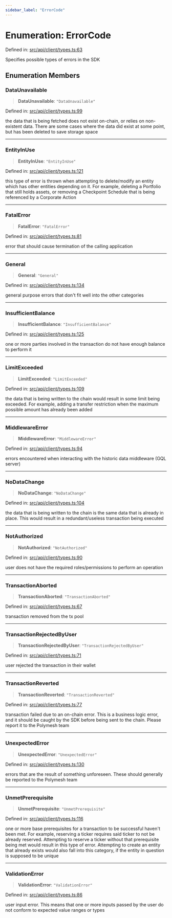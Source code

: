 ```yaml
---
sidebar_label: "ErrorCode"
---
```


# Enumeration: ErrorCode

Defined in: [src/api/client/types.ts:63](https://github.com/PolymeshAssociation/polymesh-sdk/blob/bee6a2fe7a8ce5db42a6982e793782182cde2153/src/api/client/types.ts#L63)

Specifies possible types of errors in the SDK

## Enumeration Members

### DataUnavailable

> **DataUnavailable**: `"DataUnavailable"`

Defined in: [src/api/client/types.ts:99](https://github.com/PolymeshAssociation/polymesh-sdk/blob/bee6a2fe7a8ce5db42a6982e793782182cde2153/src/api/client/types.ts#L99)

the data that is being fetched does not exist on-chain, or relies on non-existent data. There are
  some cases where the data did exist at some point, but has been deleted to save storage space

***

### EntityInUse

> **EntityInUse**: `"EntityInUse"`

Defined in: [src/api/client/types.ts:121](https://github.com/PolymeshAssociation/polymesh-sdk/blob/bee6a2fe7a8ce5db42a6982e793782182cde2153/src/api/client/types.ts#L121)

this type of error is thrown when attempting to delete/modify an entity which has other entities depending on it. For example, deleting
  a Portfolio that still holds assets, or removing a Checkpoint Schedule that is being referenced by a Corporate Action

***

### FatalError

> **FatalError**: `"FatalError"`

Defined in: [src/api/client/types.ts:81](https://github.com/PolymeshAssociation/polymesh-sdk/blob/bee6a2fe7a8ce5db42a6982e793782182cde2153/src/api/client/types.ts#L81)

error that should cause termination of the calling application

***

### General

> **General**: `"General"`

Defined in: [src/api/client/types.ts:134](https://github.com/PolymeshAssociation/polymesh-sdk/blob/bee6a2fe7a8ce5db42a6982e793782182cde2153/src/api/client/types.ts#L134)

general purpose errors that don't fit well into the other categories

***

### InsufficientBalance

> **InsufficientBalance**: `"InsufficientBalance"`

Defined in: [src/api/client/types.ts:125](https://github.com/PolymeshAssociation/polymesh-sdk/blob/bee6a2fe7a8ce5db42a6982e793782182cde2153/src/api/client/types.ts#L125)

one or more parties involved in the transaction do not have enough balance to perform it

***

### LimitExceeded

> **LimitExceeded**: `"LimitExceeded"`

Defined in: [src/api/client/types.ts:109](https://github.com/PolymeshAssociation/polymesh-sdk/blob/bee6a2fe7a8ce5db42a6982e793782182cde2153/src/api/client/types.ts#L109)

the data that is being written to the chain would result in some limit being exceeded. For example, adding a transfer
  restriction when the maximum possible amount has already been added

***

### MiddlewareError

> **MiddlewareError**: `"MiddlewareError"`

Defined in: [src/api/client/types.ts:94](https://github.com/PolymeshAssociation/polymesh-sdk/blob/bee6a2fe7a8ce5db42a6982e793782182cde2153/src/api/client/types.ts#L94)

errors encountered when interacting with the historic data middleware (GQL server)

***

### NoDataChange

> **NoDataChange**: `"NoDataChange"`

Defined in: [src/api/client/types.ts:104](https://github.com/PolymeshAssociation/polymesh-sdk/blob/bee6a2fe7a8ce5db42a6982e793782182cde2153/src/api/client/types.ts#L104)

the data that is being written to the chain is the same data that is already in place. This would result
  in a redundant/useless transaction being executed

***

### NotAuthorized

> **NotAuthorized**: `"NotAuthorized"`

Defined in: [src/api/client/types.ts:90](https://github.com/PolymeshAssociation/polymesh-sdk/blob/bee6a2fe7a8ce5db42a6982e793782182cde2153/src/api/client/types.ts#L90)

user does not have the required roles/permissions to perform an operation

***

### TransactionAborted

> **TransactionAborted**: `"TransactionAborted"`

Defined in: [src/api/client/types.ts:67](https://github.com/PolymeshAssociation/polymesh-sdk/blob/bee6a2fe7a8ce5db42a6982e793782182cde2153/src/api/client/types.ts#L67)

transaction removed from the tx pool

***

### TransactionRejectedByUser

> **TransactionRejectedByUser**: `"TransactionRejectedByUser"`

Defined in: [src/api/client/types.ts:71](https://github.com/PolymeshAssociation/polymesh-sdk/blob/bee6a2fe7a8ce5db42a6982e793782182cde2153/src/api/client/types.ts#L71)

user rejected the transaction in their wallet

***

### TransactionReverted

> **TransactionReverted**: `"TransactionReverted"`

Defined in: [src/api/client/types.ts:77](https://github.com/PolymeshAssociation/polymesh-sdk/blob/bee6a2fe7a8ce5db42a6982e793782182cde2153/src/api/client/types.ts#L77)

transaction failed due to an on-chain error. This is a business logic error,
  and it should be caught by the SDK before being sent to the chain.
  Please report it to the Polymesh team

***

### UnexpectedError

> **UnexpectedError**: `"UnexpectedError"`

Defined in: [src/api/client/types.ts:130](https://github.com/PolymeshAssociation/polymesh-sdk/blob/bee6a2fe7a8ce5db42a6982e793782182cde2153/src/api/client/types.ts#L130)

errors that are the result of something unforeseen.
  These should generally be reported to the Polymesh team

***

### UnmetPrerequisite

> **UnmetPrerequisite**: `"UnmetPrerequisite"`

Defined in: [src/api/client/types.ts:116](https://github.com/PolymeshAssociation/polymesh-sdk/blob/bee6a2fe7a8ce5db42a6982e793782182cde2153/src/api/client/types.ts#L116)

one or more base prerequisites for a transaction to be successful haven't been met. For example, reserving a ticker requires
  said ticker to not be already reserved. Attempting to reserve a ticker without that prerequisite being met would result in this
  type of error. Attempting to create an entity that already exists would also fall into this category,
  if the entity in question is supposed to be unique

***

### ValidationError

> **ValidationError**: `"ValidationError"`

Defined in: [src/api/client/types.ts:86](https://github.com/PolymeshAssociation/polymesh-sdk/blob/bee6a2fe7a8ce5db42a6982e793782182cde2153/src/api/client/types.ts#L86)

user input error. This means that one or more inputs passed by the user
  do not conform to expected value ranges or types
